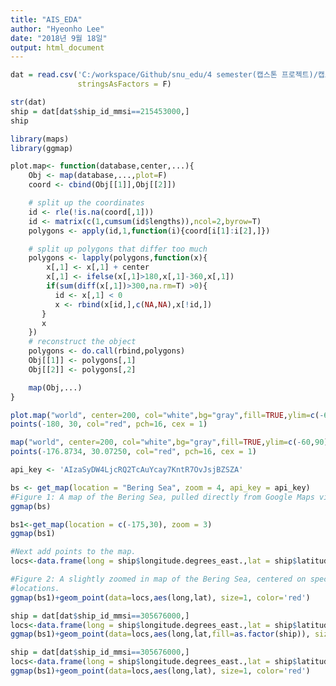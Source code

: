 ```yaml
---
title: "AIS_EDA"
author: "Hyeonho Lee"
date: "2018년 9월 18일"
output: html_document
---
```


```r
dat = read.csv('C:/workspace/Github/snu_edu/4 semester(캡스톤 프로젝트)/캡스톤_자료/data/dat(AIS).csv',
               stringsAsFactors = F)
```

```r
str(dat)
ship = dat[dat$ship_id_mmsi==215453000,]
ship
```


```r
library(maps)
library(ggmap)
```

```r
plot.map<- function(database,center,...){
    Obj <- map(database,...,plot=F)
    coord <- cbind(Obj[[1]],Obj[[2]])

    # split up the coordinates
    id <- rle(!is.na(coord[,1]))
    id <- matrix(c(1,cumsum(id$lengths)),ncol=2,byrow=T)
    polygons <- apply(id,1,function(i){coord[i[1]:i[2],]})

    # split up polygons that differ too much
    polygons <- lapply(polygons,function(x){
        x[,1] <- x[,1] + center
        x[,1] <- ifelse(x[,1]>180,x[,1]-360,x[,1])
        if(sum(diff(x[,1])>300,na.rm=T) >0){
          id <- x[,1] < 0
          x <- rbind(x[id,],c(NA,NA),x[!id,])
       }
       x
    })
    # reconstruct the object
    polygons <- do.call(rbind,polygons)
    Obj[[1]] <- polygons[,1]
    Obj[[2]] <- polygons[,2]

    map(Obj,...)
}
```

```r
plot.map("world", center=200, col="white",bg="gray",fill=TRUE,ylim=c(-60,90), mar=c(0,0,0,0))
points(-180, 30, col="red", pch=16, cex = 1)
```

```r
map("world", center=200, col="white",bg="gray",fill=TRUE,ylim=c(-60,90), mar=c(0,0,0,0))
points(-176.8734, 30.07250, col="red", pch=16, cex = 1)
```

```r
api_key <- 'AIzaSyDW4LjcRQ2TcAuYcay7KntR7OvJsjBZSZA'
```

```r
bs <- get_map(location = "Bering Sea", zoom = 4, api_key = api_key)
#Figure 1: A map of the Bering Sea, pulled directly from Google Maps via ggmap
ggmap(bs)
```

```r
bs1<-get_map(location = c(-175,30), zoom = 3)
ggmap(bs1)

#Next add points to the map.
locs<-data.frame(long = ship$longitude.degrees_east.,lat = ship$latitude.degrees_north.)

#Figure 2: A slightly zoomed in map of the Bering Sea, centered on specic coordinate
#locations.
ggmap(bs1)+geom_point(data=locs,aes(long,lat), size=1, color='red')
```

```r
ship = dat[dat$ship_id_mmsi==305676000,]
locs<-data.frame(long = ship$longitude.degrees_east.,lat = ship$latitude.degrees_north., ship = dat$ship_id_mmsi)
ggmap(bs1)+geom_point(data=locs,aes(long,lat,fill=as.factor(ship)), size=1, color='red')
```

```r
ship = dat[dat$ship_id_mmsi==305676000,]
locs<-data.frame(long = ship$longitude.degrees_east.,lat = ship$latitude.degrees_north.)
ggmap(bs1)+geom_point(data=locs,aes(long,lat), size=1, color='red')
```



















